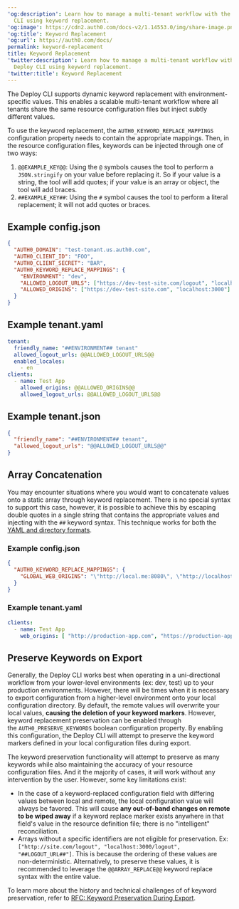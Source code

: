 ---
'og:description': Learn how to manage a multi-tenant workflow with the Auth0 Deploy
  CLI using keyword replacement.
'og:image': https://cdn2.auth0.com/docs-v2/1.14553.0/img/share-image.png
'og:title': Keyword Replacement
'og:url': https://auth0.com/docs/
permalink: keyword-replacement
title: Keyword Replacement
'twitter:description': Learn how to manage a multi-tenant workflow with the Auth0
  Deploy CLI using keyword replacement.
'twitter:title': Keyword Replacement
---
The Deploy CLI supports dynamic keyword replacement with environment-specific values. This enables a scalable multi-tenant workflow where all tenants share the same resource configuration files but inject subtly different values.

To use the keyword replacement, the `AUTH0_KEYWORD_REPLACE_MAPPINGS` configuration property needs to contain the appropriate mappings. Then, in the resource configuration files, keywords can be injected through one of two ways:

1. `@@EXAMPLE_KEY@@`: Using the `@` symbols causes the tool to perform a `JSON.stringify` on your value before replacing it. So if your value is a string, the tool will add quotes; if your value is an array or object, the tool will add braces.
2. `##EXAMPLE_KEY##`: Using the `#` symbol causes the tool to perform a literal replacement; it will not add quotes or braces.

## Example config.json

```json lines
{
  "AUTH0_DOMAIN": "test-tenant.us.auth0.com",
  "AUTH0_CLIENT_ID": "FOO",
  "AUTH0_CLIENT_SECRET": "BAR",
  "AUTH0_KEYWORD_REPLACE_MAPPINGS": {
    "ENVIRONMENT": "dev",
    "ALLOWED_LOGOUT_URLS": ["https://dev-test-site.com/logout", "localhost:3000/logout"],
    "ALLOWED_ORIGINS": ["https://dev-test-site.com", "localhost:3000"]
  }
}
```






## Example tenant.yaml

```yaml lines
tenant:
  friendly_name: "##ENVIRONMENT## tenant"
  allowed_logout_urls: @@ALLOWED_LOGOUT_URLS@@
  enabled_locales:
    - en
clients:
  - name: Test App
    allowed_origins: @@ALLOWED_ORIGINS@@
    allowed_logout_urls: @@ALLOWED_LOGOUT_URLS@@
```






## Example tenant.json

```json lines
{
  "friendly_name": "##ENVIRONMENT## tenant",
  "allowed_logout_urls": "@@ALLOWED_LOGOUT_URLS@@"
}
```






## Array Concatenation

You may encounter situations where you would want to concatenate values onto a static array through keyword replacement. There is no special syntax to support this case, however, it is possible to achieve this by escaping double quotes in a single string that contains the appropriate values and injecting with the `##` keyword syntax. This technique works for both the [YAML and directory formats](/docs/deploy-monitor/deploy-cli-tool/available-resource-configuration-formats).

### Example config.json

```json lines
{
  "AUTH0_KEYWORD_REPLACE_MAPPINGS": {
    "GLOBAL_WEB_ORIGINS": "\"http://local.me:8080\", \"http://localhost\", \"http://localhost:3000\""
  }
}
```






### Example tenant.yaml

```yaml lines
clients:
  - name: Test App
    web_origins: [ "http://production-app.com", "https://production-app.com", ##GLOBAL_WEB_ORIGINS## ]
```






## Preserve Keywords on Export

Generally, the Deploy CLI works best when operating in a uni-directional workflow from your lower-level environments (ex: dev, test) up to your production environments. However, there will be times when it is necessary to export configuration from a higher-level environment onto your local configuration directory. By default, the remote values will overwrite your local values, **causing the deletion of your keyword markers**. However, keyword replacement preservation can be enabled through the `AUTH0_PRESERVE_KEYWORDS` boolean configuration property. By enabling this configuration, the Deploy CLI will attempt to preserve the keyword markers defined in your local configuration files during export.

The keyword preservation functionality will attempt to preserve as many keywords while also maintaining the accuracy of your resource configuration files. And it the majority of cases, it will work without any intervention by the user. However, some key limitations exist:

* In the case of a keyword-replaced configuration field with differing values between local and remote, the local configuration value will always be favored. This will cause **any out-of-band changes on remote to be wiped away** if a keyword replace marker exists anywhere in that field's value in the resource definition file; there is no "intelligent" reconciliation.
* Arrays without a specific identifiers are not eligible for preservation. Ex: `["http://site.com/logout", "localhost:3000/logout", "##LOGOUT_URL##"]`. This is because the ordering of these values are non-deterministic. Alternatively, to preserve these values, it is recommended to leverage the `@@ARRAY_REPLACE@@` keyword replace syntax with the entire value.

To learn more about the history and technical challenges of of keyword preservation, refer to [RFC: Keyword Preservation During Export](https://github.com/auth0/auth0-deploy-cli/issues/688).